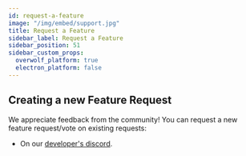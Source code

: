 ```yaml
---
id: request-a-feature
image: "/img/embed/support.jpg"
title: Request a Feature
sidebar_label: Request a Feature
sidebar_position: 51
sidebar_custom_props:
  overwolf_platform: true
  electron_platform: false
---
```


## Creating a new Feature Request

We appreciate feedback from the community! You can request a new feature request/vote on existing requests:
- On our [developer's discord](/support/contact-us#join-our-discord).